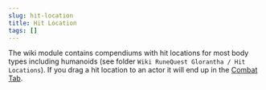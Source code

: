 ```yaml
---
slug: hit-location
title: Hit Location
tags: []
---
```


The wiki module contains compendiums with hit locations for most body types including humanoids (see
folder `Wiki RuneQuest Glorantha / Hit Locations`). If you drag a hit location to an actor it will
end up in the [Combat Tab](/rqg-system/character-sheet/combat).
